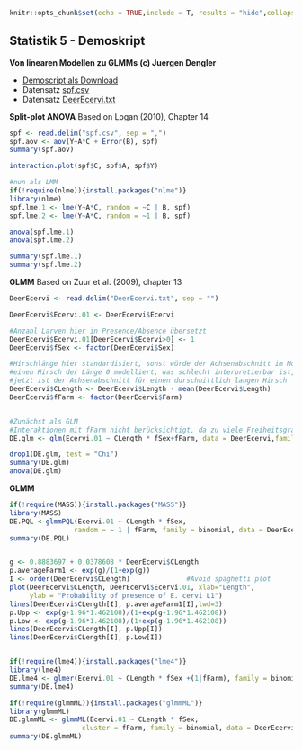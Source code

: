 ```r

knitr::opts_chunk$set(echo = TRUE,include = T, results = "hide",collapse=TRUE)
```
## Statistik 5 - Demoskript 
**Von linearen Modellen zu GLMMs**
**(c) Juergen Dengler**


- [Demoscript als Download](17_Statistik5/RFiles/Statistik_5_Demo_v.04.R)
- Datensatz [spf.csv](17_Statistik5/data/spf.csv)
- Datensatz [DeerEcervi.txt](17_Statistik5/data/DeerEcervi.txt)


 __Split-plot ANOVA__
Based on Logan (2010), Chapter 14

```r
spf <- read.delim("spf.csv", sep = ",") 
spf.aov <- aov(Y~A*C + Error(B), spf)
summary(spf.aov)

interaction.plot(spf$C, spf$A, spf$Y)

#nun als LMM
if(!require(nlme)){install.packages("nlme")}
library(nlme)
spf.lme.1 <- lme(Y~A*C, random = ~C | B, spf)
spf.lme.2 <- lme(Y~A*C, random = ~1 | B, spf)

anova(spf.lme.1)
anova(spf.lme.2)

summary(spf.lme.1)
summary(spf.lme.2)
```

 __GLMM__
Based on Zuur et al. (2009), chapter 13

```r
DeerEcervi <- read.delim("DeerEcervi.txt", sep = "")

DeerEcervi$Ecervi.01 <- DeerEcervi$Ecervi

#Anzahl Larven hier in Presence/Absence übersetzt
DeerEcervi$Ecervi.01[DeerEcervi$Ecervi>0] <- 1
DeerEcervi$fSex <- factor(DeerEcervi$Sex)

#Hirschlänge hier standardisiert, sonst würde der Achsenabschnitt im Modell für
#einen Hirsch der Länge 0 modelliert, was schlecht interpretierbar ist, 
#jetzt ist der Achsenabschnitt für einen durschnittlich langen Hirsch
DeerEcervi$CLength <- DeerEcervi$Length - mean(DeerEcervi$Length)
DeerEcervi$fFarm <- factor(DeerEcervi$Farm)


#Zunächst als GLM
#Interaktionen mit fFarm nicht berücksichtigt, da zu viele Freiheitsgrade verbraucht würden
DE.glm <- glm(Ecervi.01 ~ CLength * fSex+fFarm, data = DeerEcervi,family = binomial)

drop1(DE.glm, test = "Chi")
summary(DE.glm)
anova(DE.glm)
```

 __GLMM__
 
```r
if(!require(MASS)){install.packages("MASS")}
library(MASS)
DE.PQL <-glmmPQL(Ecervi.01 ~ CLength * fSex,
                random = ~ 1 | fFarm, family = binomial, data = DeerEcervi)
summary(DE.PQL)


g <- 0.8883697 + 0.0378608 * DeerEcervi$CLength
p.averageFarm1 <- exp(g)/(1+exp(g))
I <- order(DeerEcervi$CLength)              #Avoid spaghetti plot
plot(DeerEcervi$CLength, DeerEcervi$Ecervi.01, xlab="Length",
     ylab = "Probability of presence of E. cervi L1")
lines(DeerEcervi$CLength[I], p.averageFarm1[I],lwd=3)
p.Upp <- exp(g+1.96*1.462108)/(1+exp(g+1.96*1.462108))
p.Low <- exp(g-1.96*1.462108)/(1+exp(g-1.96*1.462108))
lines(DeerEcervi$CLength[I], p.Upp[I])
lines(DeerEcervi$CLength[I], p.Low[I])


if(!require(lme4)){install.packages("lme4")}
library(lme4)
DE.lme4 <- glmer(Ecervi.01 ~ CLength * fSex +(1|fFarm), family = binomial, data = DeerEcervi)#lmer funktioniert nicht mehr
summary(DE.lme4)

if(!require(glmmML)){install.packages("glmmML")}
library(glmmML)
DE.glmmML <- glmmML(Ecervi.01 ~ CLength * fSex,
                  cluster = fFarm, family = binomial, data = DeerEcervi)
summary(DE.glmmML)
```
